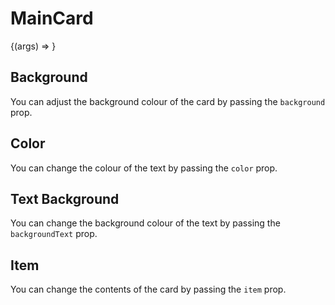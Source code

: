 

<Meta title="MainCard" component={MainCard} />

# MainCard

<Preview>
  <Story
    name="Basic"
    args={{
      item: {
        name: 'stegappasaurus',
        description:
          'An mobile app, created using React Native. Uses steganography to hide messages in images.',
        image:
          'https://images.unsplash.com/photo-1500530855697-b586d89ba3ee?ixlib=rb-1.2.1&ixid=eyJhcHBfaWQiOjEyMDd9&auto=format&fit=crop&w=700&h=400',
        link: '/project/stegappasaurus',
      },
    }}
  >
    {(args) => <MainCard {...args} />}
  </Story>
</Preview>

<Props story="Basic" />

## Background

You can adjust the background colour of the card by passing the `background` prop.

<Preview>
  <Story name="Background">
    <MainCard
      background="gray-100"
      item={{
        name: 'stegappasaurus',
        image:
          'https://images.unsplash.com/photo-1500530855697-b586d89ba3ee?ixlib=rb-1.2.1&ixid=eyJhcHBfaWQiOjEyMDd9&auto=format&fit=crop&w=700&h=400',
        description:
          'An mobile app, created using React Native. Uses steganography to hide messages in images.',
        link: '/project/stegappasaurus',
      }}
    />
  </Story>
</Preview>

## Color

You can change the colour of the text by passing the `color` prop.

<Preview>
  <Story name="Color">
    <MainCard
      color="gray-500"
      item={{
        name: 'stegappasaurus',
        image:
          'https://images.unsplash.com/photo-1500530855697-b586d89ba3ee?ixlib=rb-1.2.1&ixid=eyJhcHBfaWQiOjEyMDd9&auto=format&fit=crop&w=700&h=400',
        description:
          'An mobile app, created using React Native. Uses steganography to hide messages in images.',
        link: '/project/stegappasaurus',
      }}
    />
  </Story>
</Preview>

## Text Background

You can change the background colour of the text by passing the `backgroundText` prop.

<Preview>
  <Story name="Text Background">
    <MainCard
      textBackground="blue-500"
      item={{
        name: 'stegappasaurus',
        image:
          'https://images.unsplash.com/photo-1500530855697-b586d89ba3ee?ixlib=rb-1.2.1&ixid=eyJhcHBfaWQiOjEyMDd9&auto=format&fit=crop&w=700&h=400',
        description:
          'An mobile app, created using React Native. Uses steganography to hide messages in images.',
        link: '/project/stegappasaurus',
      }}
    />
  </Story>
</Preview>

## Item

You can change the contents of the card by passing the `item` prop.

<Preview>
  <Story name="Item">
    <MainCard
      item={{
        name: 'composerisation',
        description: 'Converts commands between docker run and docker compose.',
        image:
          'https://images.unsplash.com/photo-1593338717285-fc56ada95667?ixlib=rb-1.2.1&ixid=eyJhcHBfaWQiOjEyMDd9&auto=format&fit=crop&w=700&h=400',
        link: '/project/composerisation',
      }}
    />
  </Story>
</Preview>
